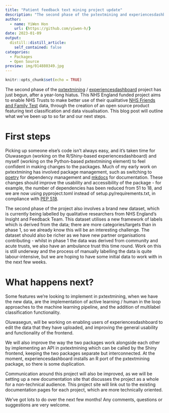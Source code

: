 ```yaml
---
title: "Patient feedback text mining project update"
description: "The second phase of the pxtextmining and experiencesdashboard projects has begun! What have we achieved so far, and what are our plans?"
author:
  - name: YiWen Hon
    url: {https://github.com/yiwen-h/}
date: 2023-01-09
output:
  distill::distill_article:
    self_contained: false
categories:
  - Packages
  - Open Source
preview: img/014880349.jpg
--- 
```


```r
knitr::opts_chunk$set(echo = TRUE)
```

The second phase of the [pxtextmining](https://github.com/CDU-data-science-team/pxtextmining) / [experiencesdashboard](https://github.com/CDU-data-science-team/experiencesdashboard) project has just begun, after a year-long hiatus. This NHS England funded project aims to enable NHS Trusts to make better use of their qualitative [NHS Friends and Family Test](https://www.england.nhs.uk/fft/) data, through the creation of an open source product featuring text classification and data visualisation. This blog post will outline what we’ve been up to so far and our next steps.

# First steps

Picking up someone else’s code isn’t always easy, and it’s taken time for Oluwasegun (working on the R/Shiny-based experiencesdashboard) and myself (working on the Python-based pxtextmining element) to feel confident in making changes to the packages. Much of my early work on pxtextmining has involved package management, such as switching to [poetry](https://python-poetry.org/) for dependency management and [mkdocs](https://www.mkdocs.org/) for documentation. These changes should improve the usability and accessibility of the package - for example, the number of dependencies has been reduced from 51 to 18, and we are now using pyproject.toml instead of setup.py/requirements.txt, in compliance with [PEP 518](https://peps.python.org/pep-0518/).

The second phase of the project also involves a brand new dataset, which is currently being labelled by qualitative researchers from NHS England’s Insight and Feedback Team. This dataset utilises a new framework of labels which is derived from the data; there are more categories/targets than in phase 1, so we already know this will be an interesting challenge. The dataset should also be richer as we have new partner organisations contributing - whilst in phase 1 the data was derived from community and acute trusts, we also have an ambulance trust this time round. Work on this is still underway and the process of manually labelling the data is quite labour-intensive, but we are hoping to have some initial data to work with in the next few weeks.

# What happens next?

Some features we’re looking to implement in pxtextmining, when we have the new data, are the implementation of active learning / human in the loop approaches to the machine learning pipeline, and the addition of multilabel classification functionality. 

Oluwasegun, will be working on enabling users of experiencesdashboard to edit the data that they have uploaded, and improving the general usability and functionality of the frontend.

We will also improve the way the two packages work alongside each other by implementing an API in pxtextmining which can be called by the Shiny frontend, keeping the two packages separate but interconnected. At the moment, experiencesdashboard installs an R port of the pxtextmining package, so there is some duplication.

Communication around this project will also be improved, as we will be setting up a new documentation site that discusses the project as a whole for a non-technical audience. This project site will link out to the existing documentation pages for each project, which are more technically oriented.

We’ve got lots to do over the next few months! Any comments, questions or suggestions are very welcome.

